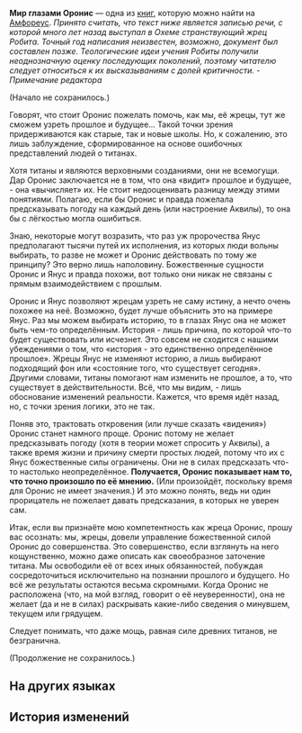 {{Книга Инфобокс
|id           = 479
|Название     = Мир глазами Оронис
|Изображение  = Предмет The World in Oronyx's Eyes.png
|Мир          = Амфореус
|Томов        = 1
|Автор        = <!--нужно добавить-->
|Описание     = Фрагмент альманаха, который описывает божественные силы титанов, как их видят жрецы Оронис.
|Том1         = {{tx}}
|Источник1    = {{tx|Отсутствует источник}}
|Персонажи    = 
|Фракции      = 
}}
'''Мир глазами Оронис''' — одна из [[Книги|книг]], которую можно найти на [[Амфореус]].
<!--
==Получение==
<gallery>
Книга НАЗВАНИЕ.png|НАЗВАНИЕ
Локация НАЗВАНИЕ.png|Расположение на карте. Ближайший пространственный якорь «[[НАЗВАНИЕ]]»
</gallery>
-->
''Принято считать, что текст ниже является записью речи, с которой много лет назад выступал в Охеме странствующий жрец Робита. Точный год написания неизвестен, возможно, документ был составлен позже. Теологические идеи учения Робиты получили неоднозначную оценку последующих поколений, поэтому читателю следует относиться к их высказываниям с долей критичности. - Примечание редактора''

(Начало не сохранилось.)

Говорят, что стоит Оронис пожелать помочь, как мы, её жрецы, тут же сможем узреть прошлое и будущее... Такой точки зрения придерживаются как старые, так и новые школы. Но, к сожалению, это лишь заблуждение, сформированное на основе ошибочных представлений людей о титанах.

Хотя титаны и являются верховными созданиями, они не всемогущи. Дар Оронис заключается не в том, что она&nbsp;«видит» прошлое и будущее, - она «вычисляет» их. Не стоит недооценивать разницу между этими понятиями. Полагаю, если бы Оронис и правда пожелала предсказывать погоду на каждый день (или настроение Аквилы), то она бы с лёгкостью могла ошибиться.

Знаю, некоторые могут возразить, что раз уж пророчества Янус предполагают тысячи путей их исполнения, из которых люди вольны выбирать, то разве не может и Оронис действовать по тому же принципу? Это верно лишь наполовину. Божественные сущности Оронис и Янус и правда похожи, вот только они никак не связаны с прямым взаимодействием с прошлым.

Оронис и Янус позволяют жрецам узреть не саму истину, а нечто очень похожее на неё. Возможно, будет лучше объяснить это на примере Янус. Раз мы можем выбирать историю, то в глазах Янус она не может быть чем-то определённым. История - лишь причина, по которой что-то будет существовать или исчезнет. Это совсем не сходится с нашими убеждениями о том, что «история - это единственно определённое прошлое». Жрецы Янус не изменяют историю, а лишь выбирают подходящий фон или «состояние того, что существует сегодня». Другими словами, титаны помогают нам изменить не прошлое, а то, что существует в действительности. Всё, что мы видим, - лишь обоснование изменений реальности. Кажется, что время идёт назад, но, с точки зрения логики, это не так.

Поняв это, трактовать откровения (или лучше сказать «видения») Оронис станет намного проще. Оронис потому не желает предсказывать погоду (хотя в теории может спросить у Аквилы), а также время жизни и причину смерти простых людей, потому что их с Янус божественные силы ограничены. Они не в силах предсказать что-то настолько неопределённое. '''Получается, Оронис показывает нам то, что точно произошло по её мнению.''' (Или произойдёт, поскольку время для Оронис не имеет значения.) И это можно понять, ведь ни один прорицатель не пожелает давать предсказания, в которых не уверен сам.

Итак, если вы признаёте мою компетентность как жреца Оронис, прошу вас осознать: мы, жрецы, довели управление божественной силой Оронис до совершенства. Это совершенство, если взглянуть на него кощунственно, можно даже описать как своеобразное заточение титана. Мы освободили её от всех иных обязанностей, побуждая сосредоточиться исключительно на познании прошлого и будущего. Но всё же результаты остаются весьма скромными. Когда Оронис не расположена (что, на мой взгляд, говорит о её неуверенности), она не желает (да и не в силах) раскрывать какие-либо сведения о минувшем, текущем или грядущем.

Следует понимать, что даже мощь, равная силе древних титанов, не безгранична.

(Продолжение не сохранилось.)

==На других языках==
{{На других языках
|en   = The World in Oronyx's Eyes
|zhs  = 欧洛尼斯眼中的世界
|zht  = 歐洛尼斯眼中的世界
|ja   = オロニクスの目に映る世界
|ko   = 오로닉스의 눈에 비친 세계
|es   = El mundo a través de los ojos de Oronix
|fr   = Le monde selon Oronyx
|ru   = Мир глазами Оронис
|th   = โลกในสายตาของ Oronyx
|vi   = Thế Giới Trong Mắt Oronyx
|de   = Die Welt aus den Augen von Oronyx
|id   = Dunia di Mata Oronyx
|pt   = O Mundo Pelos Olhos de Oronyx
}}

==История изменений==
{{История изменений|3.0}}